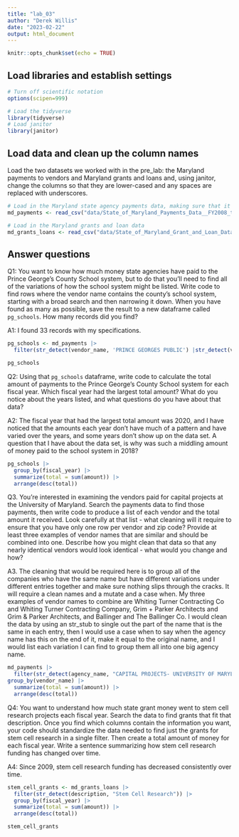 ```yaml
---
title: "lab_03"
author: "Derek Willis"
date: "2023-02-22"
output: html_document
---
```


```r
knitr::opts_chunk$set(echo = TRUE)
```

## Load libraries and establish settings

```r
# Turn off scientific notation
options(scipen=999)

# Load the tidyverse
library(tidyverse)
# Load janitor
library(janitor)
```

## Load data and clean up the column names

Load the two datasets we worked with in the pre_lab: the Maryland payments to vendors and Maryland grants and loans and, using janitor, change the columns so that they are lower-cased and any spaces are replaced with underscores.

```r
# Load in the Maryland state agency payments data, making sure that it correctly sets the datatypes using all of the rows
md_payments <- read_csv("data/State_of_Maryland_Payments_Data__FY2008_to_FY2024.csv") |> clean_names()

# Load in the Maryland grants and loan data
md_grants_loans <- read_csv("data/State_of_Maryland_Grant_and_Loan_Data__FY2009_to_FY2022.csv") |> clean_names()

```

## Answer questions

Q1: You want to know how much money state agencies have paid to the Prince George's County School system, but to do that you'll need to find all of the variations of how the school system might be listed. Write code to find rows where the vendor name contains the county's school system, starting with a broad search and then narrowing it down. When you have found as many as possible, save the result to a new dataframe called `pg_schools`. How many records did you find?

A1: I found 33 records with my specifications.

```r
pg_schools <- md_payments |>
  filter(str_detect(vendor_name, 'PRINCE GEORGES PUBLIC') |str_detect(vendor_name, 'PRINCE GEORGES COUNTY SCHOOL')) 

pg_schools
```

Q2: Using that `pg_schools` dataframe, write code to calculate the total amount of payments to the Prince George's County School system for each fiscal year. Which fiscal year had the largest total amount? What do you notice about the years listed, and what questions do you have about that data?

A2: The fiscal year that had the largest total amount was 2020, and I have noticed that the amounts each year don't have much of a pattern and have varied over the years, and some years don't show up on the data set. A question that I have about the data set, is why was such a middling amount of money paid to the school system in 2018?

```r
pg_schools |>
  group_by(fiscal_year) |>
  summarize(total = sum(amount)) |>
  arrange(desc(total))
```

Q3. You're interested in examining the vendors paid for capital projects at the University of Maryland. Search the payments data to find those payments, then write code to produce a list of each vendor and the total amount it received. Look carefully at that list - what cleaning will it require to ensure that you have only one row per vendor and zip code? Provide at least three examples of vendor names that are similar and should be combined into one. Describe how you might clean that data so that any nearly identical vendors would look identical - what would you change and how?

A3. The cleaning that would be required here is to group all of the companies who have the same name but have different variations under different entries together and make sure nothing slips through the cracks. It will require a clean names and a mutate and a case when. My three examples of vendor names to combine are Whiting Turner Contracting Co and Whiting Turner Contracting Company, Grim + Parker Architects and Grim & Parker Architects, and Ballinger and The Ballinger Co. I would clean the data by using an str_stub to single out the part of the name that is the same in each entry, then I would use a case when to say when the agency name has this on the end of it, make it equal to the original name, and I would list each variation I can find to group them all into one big agency name.

```r
md_payments |>
  filter(str_detect(agency_name, "CAPITAL PROJECTS- UNIVERSITY OF MARYLAND")) |>
group_by(vendor_name) |>
  summarize(total = sum(amount)) |>
  arrange(desc(total))

```

Q4: You want to understand how much state grant money went to stem cell research projects each fiscal year. Search the data to find grants that fit that description. Once you find which columns contain the information you want, your code should standardize the data needed to find just the grants for stem cell research in a single filter. Then create a total amount of money for each fiscal year. Write a sentence summarizing how stem cell research funding has changed over time.

A4: Since 2009, stem cell research funding has decreased consistently over time.

```r
stem_cell_grants <- md_grants_loans |> 
  filter(str_detect(description, "Stem Cell Research")) |>
  group_by(fiscal_year) |>
  summarize(total = sum(amount)) |>
  arrange(desc(total))

stem_cell_grants
  
```
